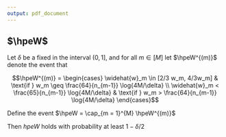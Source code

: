 ```yaml
---
output: pdf_document
---
```



## $\hpeW$

Let $\delta$ be a fixed in the interval $(0, 1]$, and for all $m \in [M]$ let 
$\hpeW^{(m)}$ denote the event that

$$\hpeW^{(m)} = \begin{cases} \widehat{w}_m \in [2/3 w_m, 4/3w_m] & \text{if } w_m \geq \frac{64}{n_{m-1}} \log{4M/\delta} \\ \widehat{w}_m < \frac{65}{n_{m-1}} \log{4M/\delta} & \text{if } w_m > \frac{64}{n_{m-1}} \log{4M/\delta}
\end{cases}$$

Define the event $\hpeW = \cap_{m = 1}^{M} \hpeW^{(m)}$

Then $hpeW$ holds with probability at least $1 - \delta/2$